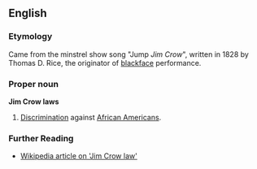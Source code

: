 ==English==

===Etymology===
Came from the minstrel show song "Jump ''Jim Crow''", written in 1828 by Thomas D. Rice, the originator of [[blackface]] performance.

===Proper noun===
'''Jim Crow laws'''

#[[Discrimination]] against [[African American]]s.

===Further Reading===
*[[w:Jim Crow law|Wikipedia article on 'Jim Crow law']]
